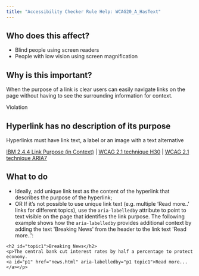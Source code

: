 ```yaml
---
title: "Accessibility Checker Rule Help: WCAG20_A_HasText"
---
```


<div className="toolHelp">
<Row>
<Column colLg={5} colMd={3} colSm={4} className="toolLeft">

## Who does this affect?

* Blind people using screen readers
* People with low vision using screen magnification

## Why is this important?

When the purpose of a link is clear users can easily navigate links on the page without having to see the surrounding information for context.

</Column>
<Column colLg={11} colMd={5} colSm={4} className="toolMain">

<div id="locLevel" className="level-violation">Violation</div>

## Hyperlink has no description of its purpose
Hyperlinks must have link text, a label or an image with a text alternative

[IBM 2.4.4 Link Purpose (in Context)](https://www.ibm.com/able/guidelines/ci162/link_purpose.html) | [WCAG 2.1 technique H30](https://www.w3.org/TR/WCAG20-TECHS/H30) | [WCAG 2.1 technique ARIA7](https://www.w3.org/WAI/WCAG21/Techniques/aria/ARIA7)

<div id="locSnippet"></div>

## What to do

* Ideally, add unique link text as the content of the hyperlink that describes the purpose of the hyperlink;
* OR If it’s not possible to use unique link text (e.g. multiple ‘Read more..’ links for different topics), use the `aria-labelledby` attribute to point to text visible on the page that identifies the link purpose.  The following example shows how the `aria-labelledby` provides additional context by adding the text 'Breaking News' from the header to the link text 'Read more..':

```
<h2 id="topic1">Breaking News</h2>
<p>The central bank cut interest rates by half a percentage to protect economy.
<a id="p1" href="news.html" aria-labelledby="p1 topic1">Read more...</a></p>
```

</Column>
</Row>
</div>
